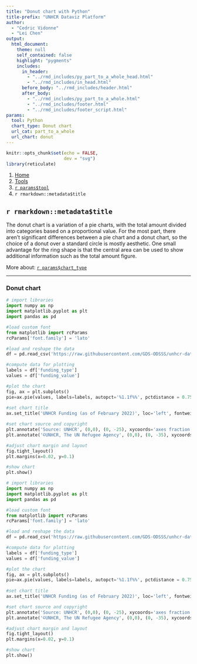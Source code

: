 ```yaml
---
title: "Donut chart with Python"
title-prefix: "UNHCR Dataviz Platform"
author:
  - "Cedric Vidonne"
  - "Lei Chen"
output:
  html_document:
    theme: null
    self_contained: false
    highlight: "pygments"
    includes:
      in_header:
        - "../rmd_includes/py_part_to_a_whole_head.html"
        - "../rmd_includes/in_head.html"
      before_body: "../rmd_includes/header.html"
      after_body:
        - "../rmd_includes/py_part_to_a_whole.html"
        - "../rmd_includes/footer.html"
        - "../rmd_includes/footer_script.html"
params:
  tool: Python
  chart_type: Donut chart
  url_cat: part_to_a_whole
  url_chart: donut
---
```


```r
knitr::opts_chunk$set(echo = FALSE,
                      dev = "svg")
library(reticulate)
```

<main id="tools" class="container py-5">

<!-- Breadcrumb is filled automatically with the text from Title and Tool parameter in YAML --> 
<nav aria-label="breadcrumb">
    <ol class="breadcrumb">
        <li class="breadcrumb-item"><a href="../../">Home</a></li>
        <li class="breadcrumb-item"><a href="../">Tools</a></li>
        <li class="breadcrumb-item"><a href="../`r tolower(params$tool)`/">`r params$tool`</a></li>
        <li class="breadcrumb-item active" aria-current="page">`r rmarkdown::metadata$title`</li>
    </ol>
</nav>

<!-- Intro header --> 
<div class="my-5 text-center">

## `r rmarkdown::metadata$title`

<div class="row justify-content-center">
<div class="col-lg-8">

<!-- Only text to change below, the rest comes from the YAML --> 
The donut chart is a variation of a pie charts, with the total amount divided into categories based on a proportional value. For the most part, there aren’t significant differences between a pie chart and a donut chart, so the choice of a donut over a standard circle is mostly aesthetic. One small advantage for the ring shape is that the central area can be used to show additional information such as the total amount figure.

More about: <a href="../../chart_gallery/`r params$url_cat`.html#`r params$url_chart`">`r params$chart_type`</a>

</div>
</div>
</div>


----

<!-- Beginning of section, should be preceded by hr (----) --> 
<section class="my-5">

### Donut chart

<div class="row">

<!-- First column for large screen --> 
<div class="col-lg-6">

```python
# import libraries
import numpy as np
import matplotlib.pyplot as plt
import pandas as pd

#load custom font
from matplotlib import rcParams
rcParams['font.family'] = 'lato'

#load and reshape the data
df = pd.read_csv('https://raw.githubusercontent.com/GDS-ODSSS/unhcr-dataviz-platform/master/data/part_to_a_whole/pie.csv')

#compute data for plotting
labels = df['funding_type']
values = df['funding_value']

#plot the chart
fig, ax = plt.subplots()
pie=ax.pie(values, labels=labels, autopct='%1.1f%%', pctdistance = 0.75, counterclock=False, startangle=-270, wedgeprops={'width':0.5, 'edgecolor':'white', 'linewidth': 2}, textprops={'color':"#333333", 'fontsize':11, 'fontweight':'bold'}, colors=['#0072BC', '#8EBEFF'])
       
#set chart title
ax.set_title('UNHCR Funding (as of February 2022)', loc='left', fontweight='bold', pad=40, fontsize=14, color='#000000')

#set chart source and copyright
plt.annotate('Source: UNHCR', (0,0), (0, -25), xycoords='axes fraction', textcoords='offset points', va='top', color = '#666666', fontsize=9)
plt.annotate('©UNHCR, The UN Refugee Agency', (0,0), (0, -35), xycoords='axes fraction', textcoords='offset points', va='top', color = '#666666', fontsize=9)

#adjust chart margin and layout
fig.tight_layout()
plt.margins(x=0.02, y=0.1)

#show chart
plt.show()
```

</div>
<!-- End First column --->

<!-- Second column for large screen --> 
<div class="col-lg-6">



```python
# import libraries
import numpy as np
import matplotlib.pyplot as plt
import pandas as pd

#load custom font
from matplotlib import rcParams
rcParams['font.family'] = 'lato'

#load and reshape the data
df = pd.read_csv('https://raw.githubusercontent.com/GDS-ODSSS/unhcr-dataviz-platform/master/data/part_to_a_whole/pie.csv')

#compute data for plotting
labels = df['funding_type']
values = df['funding_value']

#plot the chart
fig, ax = plt.subplots()
pie=ax.pie(values, labels=labels, autopct='%1.1f%%', pctdistance = 0.75, counterclock=False, startangle=-270, wedgeprops={'width':0.5, 'edgecolor':'white', 'linewidth': 2}, textprops={'color':"#333333", 'fontsize':11, 'fontweight':'bold'}, colors=['#0072BC', '#8EBEFF'])
       
#set chart title
ax.set_title('UNHCR Funding (as of February 2022)', loc='left', fontweight='bold', pad=40, fontsize=14, color='#000000')

#set chart source and copyright
plt.annotate('Source: UNHCR', (0,0), (0, -25), xycoords='axes fraction', textcoords='offset points', va='top', color = '#666666', fontsize=9)
plt.annotate('©UNHCR, The UN Refugee Agency', (0,0), (0, -35), xycoords='axes fraction', textcoords='offset points', va='top', color = '#666666', fontsize=9)

#adjust chart margin and layout
fig.tight_layout()
plt.margins(x=0.02, y=0.1)

#show chart
plt.show()
```


</div>
<!-- End Second column --->

</div>
</section>
<!-- End of section --->


</main>

